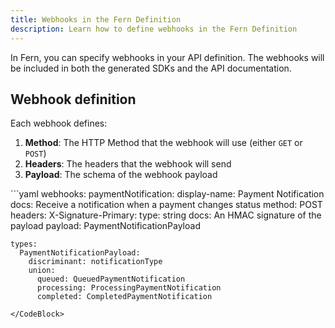 ```yaml
---
title: Webhooks in the Fern Definition 
description: Learn how to define webhooks in the Fern Definition
---
```


In Fern, you can specify webhooks in your API definition. The webhooks will be included 
in both the generated SDKs and the API documentation.

## Webhook definition

Each webhook defines:

1. **Method**: The HTTP Method that the webhook will use (either `GET` or `POST`)
2. **Headers**: The headers that the webhook will send
3. **Payload**: The schema of the webhook payload

<CodeBlock title='webhooks.yml'>
  ```yaml 
    webhooks: 
      paymentNotification: 
        display-name: Payment Notification
        docs: Receive a notification when a payment changes status
        method: POST 
        headers: 
          X-Signature-Primary: 
            type: string 
            docs: An HMAC signature of the payload
        payload: PaymentNotificationPayload
    
    types: 
      PaymentNotificationPayload: 
        discriminant: notificationType
        union: 
          queued: QueuedPaymentNotification
          processing: ProcessingPaymentNotification
          completed: CompletedPaymentNotification
  ```
</CodeBlock>
